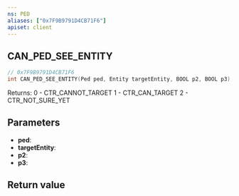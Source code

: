 ```yaml
---
ns: PED
aliases: ["0x7F9B9791D4CB71F6"]
apiset: client
---
```

## CAN_PED_SEE_ENTITY

```c
// 0x7F9B9791D4CB71F6
int CAN_PED_SEE_ENTITY(Ped ped, Entity targetEntity, BOOL p2, BOOL p3);
```

Returns:
0 - CTR_CANNOT_TARGET
1 - CTR_CAN_TARGET
2 - CTR_NOT_SURE_YET

## Parameters
* **ped**:
* **targetEntity**:
* **p2**:
* **p3**:

## Return value
